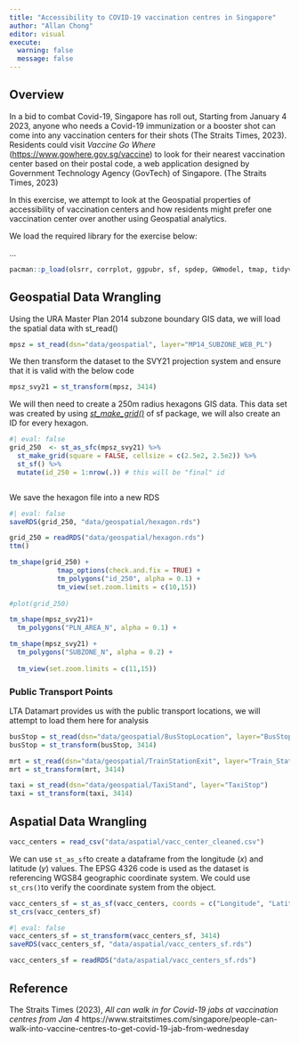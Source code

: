 ```yaml
---
title: "Accessibility to COVID-19 vaccination centres in Singapore"
author: "Allan Chong"
editor: visual
execute: 
  warning: false
  message: false
---
```


## Overview

In a bid to combat Covid-19, Singapore has roll out, Starting from January 4 2023, anyone who needs a Covid-19 immunization or a booster shot can come into any vaccination centers for their shots (The Straits Times, 2023). Residents could visit *Vaccine Go Where* (<https://www.gowhere.gov.sg/vaccine>) to look for their nearest vaccination center based on their postal code, a web application designed by Government Technology Agency (GovTech) of Singapore. (The Straits Times, 2023)

In this exercise, we attempt to look at the Geospatial properties of accessibility of vaccination centers and how residents might prefer one vaccination center over another using Geospatial analytics.

We load the required library for the exercise below:

...

```r
pacman::p_load(olsrr, corrplot, ggpubr, sf, spdep, GWmodel, tmap, tidyverse, gtsummary, SpatialAcc, ggstatsplot, reshape2)
```

## Geospatial Data Wrangling

Using the URA Master Plan 2014 subzone boundary GIS data, we will load the spatial data with st_read()

```r
mpsz = st_read(dsn="data/geospatial", layer="MP14_SUBZONE_WEB_PL")
```

We then transform the dataset to the SVY21 projection system and ensure that it is valid with the below code

```r
mpsz_svy21 = st_transform(mpsz, 3414)
```

We will then need to create a 250m radius hexagons GIS data. This data set was created by using [*st_make_grid()*](https://r-spatial.github.io/sf/reference/st_make_grid.html) of sf package, we will also create an ID for every hexagon.

```r
#| eval: false
grid_250  <- st_as_sfc(mpsz_svy21) %>%
  st_make_grid(square = FALSE, cellsize = c(2.5e2, 2.5e2)) %>% 
  st_sf() %>% 
  mutate(id_250 = 1:nrow(.)) # this will be "final" id



```

We save the hexagon file into a new RDS

```r
#| eval: false
saveRDS(grid_250, "data/geospatial/hexagon.rds")
```

```r
grid_250 = readRDS("data/geospatial/hexagon.rds")
ttm()

tm_shape(grid_250) +
            tmap_options(check.and.fix = TRUE) +
            tm_polygons("id_250", alpha = 0.1) +
            tm_view(set.zoom.limits = c(10,15))
            
#plot(grid_250)
```

```r
tm_shape(mpsz_svy21)+
  tm_polygons("PLN_AREA_N", alpha = 0.1) +

tm_shape(mpsz_svy21) +
  tm_polygons("SUBZONE_N", alpha = 0.2) +
  
  tm_view(set.zoom.limits = c(11,15))
```

### Public Transport Points

LTA Datamart provides us with the public transport locations, we will attempt to load them here for analysis

```r
busStop = st_read(dsn="data/geospatial/BusStopLocation", layer="BusStop")
busStop = st_transform(busStop, 3414)
```

```r
mrt = st_read(dsn="data/geospatial/TrainStationExit", layer="Train_Station_Exit_Layer")
mrt = st_transform(mrt, 3414)
```

```r
taxi = st_read(dsn="data/geospatial/TaxiStand", layer="TaxiStop")
taxi = st_transform(taxi, 3414)
```

## Aspatial Data Wrangling

```r
vacc_centers = read_csv("data/aspatial/vacc_center_cleaned.csv") 
```

We can use `st_as_sf`to create a dataframe from the longitude (*x*) and latitude (*y*) values. The EPSG 4326 code is used as the dataset is referencing WGS84 geographic coordinate system. We could use `st_crs()`to verify the coordinate system from the object.

```r
vacc_centers_sf = st_as_sf(vacc_centers, coords = c("Longitude", "Latitude"), crs=4326)
st_crs(vacc_centers_sf)
```

```r
#| eval: false
vacc_centers_sf = st_transform(vacc_centers_sf, 3414)
saveRDS(vacc_centers_sf, "data/aspatial/vacc_centers_sf.rds")
```

```r
vacc_centers_sf = readRDS("data/aspatial/vacc_centers_sf.rds")
```

## Reference

The Straits Times (2023), *All can walk in for Covid-19 jabs at vaccination centres from Jan 4* https://www.straitstimes.com/singapore/people-can-walk-into-vaccine-centres-to-get-covid-19-jab-from-wednesday
